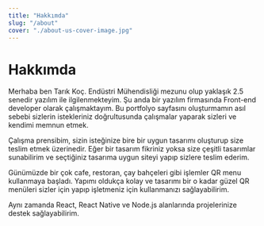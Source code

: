 ```yaml
---
title: "Hakkımda"
slug: "/about"
cover: "./about-us-cover-image.jpg"
---
```


# Hakkımda

Merhaba ben Tarık Koç. Endüstri Mühendisliği mezunu olup yaklaşık 2.5 senedir yazılım ile ilgilenmekteyim. Şu anda bir yazılım firmasında Front-end developer olarak çalışmaktayım. Bu portfolyo sayfasını oluşturmamın asıl sebebi sizlerin istekleriniz doğrultusunda çalışmalar yaparak sizleri ve kendimi memnun etmek.

Çalışma prensibim, sizin isteğinize bire bir uygun tasarımı oluşturup size teslim etmek üzerinedir. Eğer bir tasarım fikriniz yoksa size çeşitli tasarımlar sunabilirim ve seçtiğiniz tasarıma uygun siteyi yapıp sizlere teslim ederim.

Günümüzde bir çok cafe, restoran, çay bahçeleri gibi işlemler QR menu kullanmaya başladı. Yapımı oldukça kolay ve tasarımı bir o kadar güzel QR menüleri sizler için yapıp işletmeniz için kullanmanızı sağlayabilirim.

Aynı zamanda React, React Native ve Node.js alanlarında projelerinize destek sağlayabilirim.
